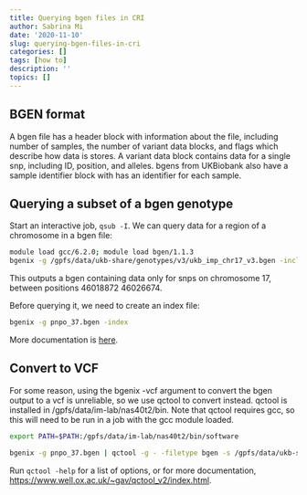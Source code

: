 ```yaml
---
title: Querying bgen files in CRI
author: Sabrina Mi
date: '2020-11-10'
slug: querying-bgen-files-in-cri
categories: []
tags: [how to]
description: ''
topics: []
---
```

## BGEN format

A bgen file has a header block with information about the file, including number of samples, the number of variant data blocks, and flags which describe how data is stores. A variant data block contains data for a single snp, including ID, position, and alleles. bgens from UKBiobank also have a sample identifier block with has an identifier for each sample. 

## Querying a subset of a bgen genotype

Start an interactive job, `qsub -I`. We can query data for a region of a chromosome in a bgen file:
```bash
module load gcc/6.2.0; module load bgen/1.1.3
bgenix -g /gpfs/data/ukb-share/genotypes/v3/ukb_imp_chr17_v3.bgen -incl-range 17:46018872-46026674 > pnpo_37.bgen

```

This outputs a bgen containing data only for snps on chromosome 17, between positions 46018872 46026674.

Before querying it, we need to create an index file:
```bash
bgenix -g pnpo_37.bgen -index

```

More documentation is [here](https://enkre.net/cgi-bin/code/bgen/wiki/bgenix).

## Convert to VCF
For some reason, using the bgenix -vcf argument to convert the bgen output to a vcf is unreliable, so we use qctool to convert instead. qctool is installed in /gpfs/data/im-lab/nas40t2/bin. Note that qctool requires gcc, so this will need to be run in a job with the gcc module loaded.
```bash
export PATH=$PATH:/gpfs/data/im-lab/nas40t2/bin/software

bgenix -g pnpo_37.bgen | qctool -g - -filetype bgen -s /gpfs/data/ukb-share/genotypes/ukb19526_imp_chr1_v3_s487395.sample -og ~/PNPO_37.vcf

```

Run `qctool -help` for a list of options, or for more documentation, [https://www.well.ox.ac.uk/~gav/qctool_v2/index.html](https://www.well.ox.ac.uk/~gav/qctool_v2/index.html).
